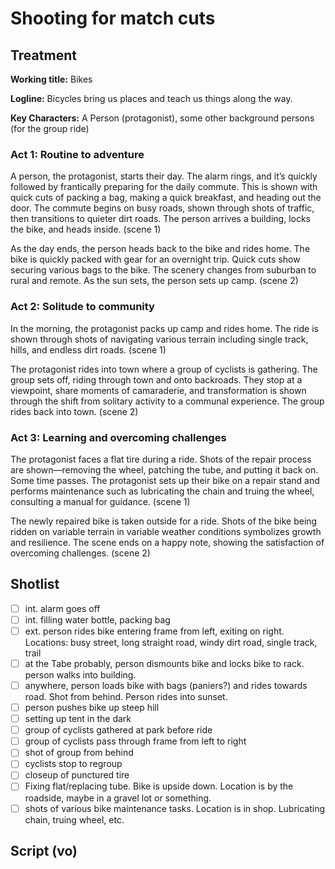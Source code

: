 # Shooting for match cuts

## Treatment

**Working title:** Bikes

**Logline:** Bicycles bring us places and teach us things along the way.

**Key Characters:** A Person (protagonist), some other background persons (for the group ride)

### Act 1: Routine to adventure

A person, the protagonist, starts their day. The alarm rings, and it’s quickly followed by frantically preparing for the daily commute. This is shown with quick cuts of packing a bag, making a quick breakfast, and heading out the door. The commute begins on busy roads, shown through shots of traffic, then transitions to quieter dirt roads. The person arrives a building, locks the bike, and heads inside. (scene 1)

As the day ends, the person heads back to the bike and rides home. The bike is quickly packed with gear for an overnight trip. Quick cuts show securing various bags to the bike. The scenery changes from suburban to rural and remote. As the sun sets, the person sets up camp. (scene 2)

### Act 2: Solitude to community

In the morning, the protagonist packs up camp and rides home. The ride is shown through shots of navigating various terrain including single track, hills, and endless dirt roads. (scene 1)

The protagonist rides into town where a group of cyclists is gathering. The group sets off, riding through town and onto backroads. They stop at a viewpoint, share moments of camaraderie, and transformation is shown through the shift from solitary activity to a communal experience. The group rides back into town. (scene 2)

### Act 3: Learning and overcoming challenges

The protagonist faces a flat tire during a ride. Shots of the repair process are shown—removing the wheel, patching the tube, and putting it back on. Some time passes. The protagonist sets up their bike on a repair stand and performs maintenance such as lubricating the chain and truing the wheel, consulting a manual for guidance. (scene 1)

The newly repaired bike is taken outside for a ride. Shots of the bike being ridden on variable terrain in variable weather conditions symbolizes growth and resilience. The scene ends on a happy note, showing the satisfaction of overcoming challenges. (scene 2)

## Shotlist

- [ ] int. alarm goes off
- [ ] int. filling water bottle, packing bag
- [ ] ext. person rides bike entering frame from left, exiting on right. Locations: busy street, long straight road, windy dirt road, single track, trail
- [ ] at the Tabe probably, person dismounts bike and locks bike to rack. person walks into building.
- [ ] anywhere, person loads bike with bags (paniers?) and rides towards road. Shot from behind. Person rides into sunset.
- [ ] person pushes bike up steep hill
- [ ] setting up tent in the dark
- [ ] group of cyclists gathered at park before ride
- [ ] group of cyclists pass through frame from left to right
- [ ] shot of group from behind
- [ ] cyclists stop to regroup
- [ ] closeup of punctured tire
- [ ] Fixing flat/replacing tube. Bike is upside down. Location is by the roadside, maybe in a gravel lot or something.
- [ ] shots of various bike maintenance tasks. Location is in shop. Lubricating chain, truing wheel, etc.

## Script (vo)
